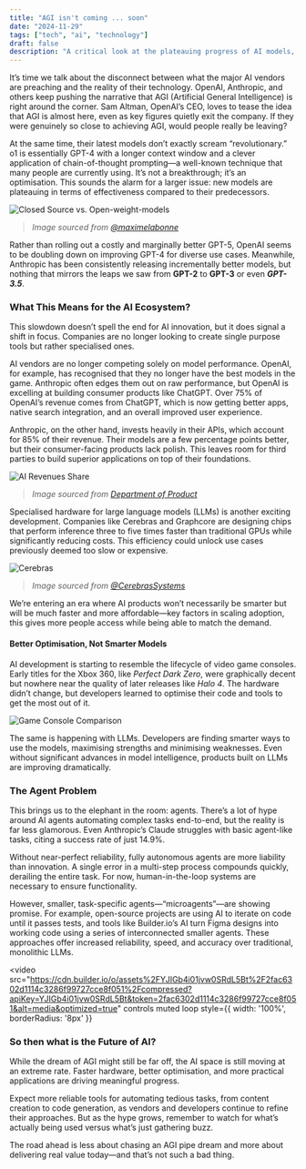 ```yaml
---
title: "AGI isn't coming ... soon"
date: "2024-11-29"
tags: ["tech", "ai", "technology"]
draft: false
description: "A critical look at the plateauing progress of AI models, the rise of specialisation, and the practical innovations shaping the future beyond the AGI hype."
---
```

It’s time we talk about the disconnect between what the major AI vendors are preaching and the reality of their technology. OpenAI, Anthropic, and others keep pushing the narrative that AGI (Artificial General Intelligence) is right around the corner. Sam Altman, OpenAI’s CEO, loves to tease the idea that AGI is almost here, even as key figures quietly exit the company. If they were genuinely so close to achieving AGI, would people really be leaving?

At the same time, their latest models don’t exactly scream “revolutionary.” o1 is essentially GPT-4 with a longer context window and a clever application of chain-of-thought prompting—a well-known technique that many people are currently using. It’s not a breakthrough; it’s an optimisation. This sounds the alarm for a larger issue: new models are plateauing in terms of effectiveness compared to their predecessors.

![Closed Source vs. Open-weight-models](https://www.zac.ong/blog/agi-isnt-coming-soon/closed-source-vs-open-weight-models.png)
> _Image sourced from [@maximelabonne](https://x.com/maximelabonne/status/1816416043511808259)_

Rather than rolling out a costly and marginally better GPT-5, OpenAI seems to be doubling down on improving GPT-4 for diverse use cases. Meanwhile, Anthropic has been consistently releasing incrementally better models, but nothing that mirrors the leaps we saw from **GPT-2** to **GPT-3** or even ***GPT-3.5***.

### What This Means for the AI Ecosystem?

This slowdown doesn’t spell the end for AI innovation, but it does signal a shift in focus. Companies are no longer looking to create single purpose tools but rather specialised ones. 

AI vendors are no longer competing solely on model performance. OpenAI, for example, has recognised that they no longer have the best models in the game. Anthropic often edges them out on raw performance, but OpenAI is excelling at building consumer products like ChatGPT. Over 75% of OpenAI’s revenue comes from ChatGPT, which is now getting better apps, native search integration, and an overall improved user experience.

Anthropic, on the other hand, invests heavily in their APIs, which account for 85% of their revenue. Their models are a few percentage points better, but their consumer-facing products lack polish. This leaves room for third parties to build superior applications on top of their foundations.

![AI Revenues Share](https://www.zac.ong/blog/agi-isnt-coming-soon/ai-revenue-share.png)
> _Image sourced from [Department of Product](https://arc.net/l/quote/zpzfscpd)_


Specialised hardware for large language models (LLMs) is another exciting development. Companies like Cerebras and Graphcore are designing chips that perform inference three to five times faster than traditional GPUs while significantly reducing costs. This efficiency could unlock use cases previously deemed too slow or expensive.

![Cerebras](https://www.zac.ong/blog/agi-isnt-coming-soon/cerebras.png)
> _Image sourced from [@CerebrasSystems](https://x.com/CerebrasSystems/status/1828465008298336588)_

We’re entering an era where AI products won’t necessarily be smarter but will be much faster and more affordable—key factors in scaling adoption, this gives more people access while being able to match the demand.

#### **Better Optimisation, Not Smarter Models**

AI development is starting to resemble the lifecycle of video game consoles. Early titles for the Xbox 360, like _Perfect Dark Zero_, were graphically decent but nowhere near the quality of later releases like _Halo 4_. The hardware didn’t change, but developers learned to optimise their code and tools to get the most out of it.

![Game Console Comparison](https://www.zac.ong/blog/agi-isnt-coming-soon/game-console-comparison.png)

The same is happening with LLMs. Developers are finding smarter ways to use the models, maximising strengths and minimising weaknesses. Even without significant advances in model intelligence, products built on LLMs are improving dramatically.

### The Agent Problem

This brings us to the elephant in the room: agents. There’s a lot of hype around AI agents automating complex tasks end-to-end, but the reality is far less glamorous. Even Anthropic’s Claude struggles with basic agent-like tasks, citing a success rate of just 14.9%.

Without near-perfect reliability, fully autonomous agents are more liability than innovation. A single error in a multi-step process compounds quickly, derailing the entire task. For now, human-in-the-loop systems are necessary to ensure functionality.

However, smaller, task-specific agents—“microagents”—are showing promise. For example, open-source projects are using AI to iterate on code until it passes tests, and tools like Builder.io’s AI turn Figma designs into working code using a series of interconnected smaller agents. These approaches offer increased reliability, speed, and accuracy over traditional, monolithic LLMs.

<video 
  src="https://cdn.builder.io/o/assets%2FYJIGb4i01jvw0SRdL5Bt%2F2fac6302d1114c3286f99727cce8f051%2Fcompressed?apiKey=YJIGb4i01jvw0SRdL5Bt&token=2fac6302d1114c3286f99727cce8f051&alt=media&optimized=true"
  controls
  muted
  loop
  style={{ width: '100%', borderRadius: '8px' }}
>
</video>

### So then what is the Future of AI?

While the dream of AGI might still be far off, the AI space is still moving at an extreme rate. Faster hardware, better optimisation, and more practical applications are driving meaningful progress.

Expect more reliable tools for automating tedious tasks, from content creation to code generation, as vendors and developers continue to refine their approaches. But as the hype grows, remember to watch for what’s actually being used versus what’s just gathering buzz.

The road ahead is less about chasing an AGI pipe dream and more about delivering real value today—and that’s not such a bad thing.



